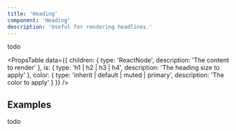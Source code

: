 ```yaml
---
title: 'Heading'
component: 'Heading'
description: 'Useful for rendering headlines.'
---
```


todo

<PropsTable
  data={{
    children: {
      type: 'ReactNode',
      description: 'The content to render'
    },
    is: {
      type: 'h1 | h2 | h3 | h4',
      description: 'The heading size to apply'
    },
    color: {
      type: 'inherit | default | muted | primary',
      description: 'The color to apply'
    }
  }}
/>

## Examples

todo
